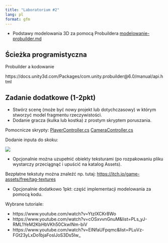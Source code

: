 ```yaml
---
title: "Laboratorium #2"
lang: pl
format: gfm
---
```



-   Podstawy modelowania 3D za pomocą Probuildera [modelowanie-probuilder.md](modelowanie-probuilder.md)

## Ścieżka programistyczna

Probuilder a kodowanie

https://docs.unity3d.com/Packages/com.unity.probuilder@6.0/manual/api.html

## Zadanie dodatkowe (1-2pkt)

* Stwórz scenę (może być nowy projekt lub dotychczasowy) w którym stworzyć model fragmentu rzeczywistości.
* Dodanie gracza (kulka lub kostka) z prostym skryptem poruszania.

Pomocnicze skrypty: [PlayerController.cs](PlayerController.cs) [CameraController.cs](CameraController.cs)

Dodanie inputa do skoku:

![](images/p11.png)

* Opcjonalnie można uzupełnić obiekty teksturami (po rozpakowaniu pliku wystarczy przeciągnąć i upuścić na katalog Assets).

Bezpłatne tekstuty można znaleźć np. tutaj: <https://itch.io/game-assets/free/tag-textures>

* Opcjonalnie dodatkowo 1pkt: część implementacji modelowania za pomocą kodu.

Wybrane tutoriale:

* https://www.youtube.com/watch?v=YtzIXCKr8Wo
* https://www.youtube.com/watch?v=cOSxvvnGnuM&list=PLs_yJ-RML1YeM2KbHbVKh50CkwINm-biV
* https://www.youtube.com/watch?v=ElNfaUFpqmc&list=PLuVz-FGt23yLxDo1bjaFoslJoS3Ds5Iw_
